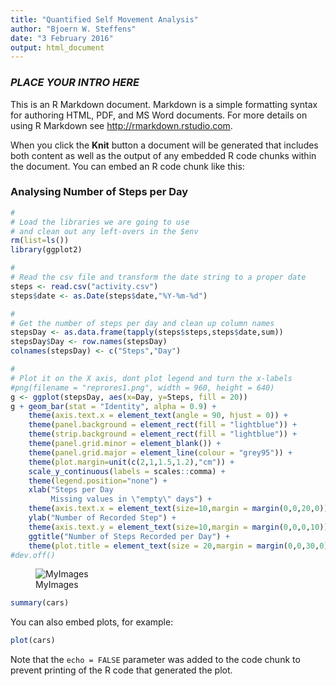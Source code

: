 ```yaml
---
title: "Quantified Self Movement Analysis"
author: "Bjoern W. Steffens"
date: "3 February 2016"
output: html_document
---
```


### *PLACE YOUR INTRO HERE*


This is an R Markdown document. Markdown is a simple formatting syntax for authoring HTML, PDF, and
MS Word documents. For more details on using R Markdown see <http://rmarkdown.rstudio.com>.

When you click the **Knit** button a document will be generated that includes both content as well as the output of any embedded R code chunks within the document. You can embed an R code chunk like this:

### Analysing Number of Steps per Day

```r
#
# Load the libraries we are going to use
# and clean out any left-overs in the $env
rm(list=ls())
library(ggplot2)

#
# Read the csv file and transform the date string to a proper date
steps <- read.csv("activity.csv")
steps$date <- as.Date(steps$date,"%Y-%m-%d")

#
# Get the number of steps per day and clean up column names
stepsDay <- as.data.frame(tapply(steps$steps,steps$date,sum))
stepsDay$Day <- row.names(stepsDay)
colnames(stepsDay) <- c("Steps","Day")

#
# Plot it on the X axis, dont plot legend and turn the x-labels
#png(filename = "reprores1.png", width = 960, height = 640)
g <- ggplot(stepsDay, aes(x=Day, y=Steps, fill = 20))
g + geom_bar(stat = "Identity", alpha = 0.9) +
    theme(axis.text.x = element_text(angle = 90, hjust = 0)) +
    theme(panel.background = element_rect(fill = "lightblue")) +
    theme(strip.background = element_rect(fill = "lightblue")) +
    theme(panel.grid.minor = element_blank()) +
    theme(panel.grid.major = element_line(colour = "grey95")) +
    theme(plot.margin=unit(c(2,1,1.5,1.2),"cm")) +
    scale_y_continuous(labels = scales::comma) +
    theme(legend.position="none") +
    xlab("Steps per Day
         Missing values in \"empty\" days") +
    theme(axis.text.x = element_text(size=10,margin = margin(0,0,20,0))) +
    ylab("Number of Recorded Step") + 
    theme(axis.text.y = element_text(size=10,margin = margin(0,0,0,10))) +
    ggtitle("Number of Steps Recorded per Day") +
    theme(plot.title = element_text(size = 20,margin = margin(0,0,30,0)))
#dev.off()  
```

![MyImages]("~/mycloud/Private_DataScience/Coursera/10 Data Science Specialisation/40 Reproducible Research/Assignments/week1/reprores1.png")
 
```r
summary(cars)
```

You can also embed plots, for example:

```r
plot(cars)
```

Note that the `echo = FALSE` parameter was added to the code chunk to prevent printing of the R code that generated the plot.
